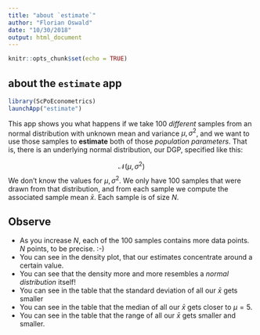 ```yaml
---
title: "about `estimate`"
author: "Florian Oswald"
date: "10/30/2018"
output: html_document
---
```


```r
knitr::opts_chunk$set(echo = TRUE)
```

## about the `estimate` app

```r
library(ScPoEconometrics)
launchApp("estimate")
```

This app shows you what happens if we take 100 *different* samples from an normal distribution with unknown mean and variance $\mu,\sigma^2$, and we want to use those samples to **estimate** both of those *population parameters*. That is, there is an underlying normal distribution, our DGP, specified like this:

$$
\mathcal{N}(\mu,\sigma^2)
$$
We don't know the values for $\mu,\sigma^2$. We only have 100 samples that were drawn from that distribution, and from each sample we compute the associated sample mean $\bar{x}$. Each sample is of size $N$. 

## Observe

* As you increase $N$, each of the 100 samples contains more data points. $N$ points, to be precise. :-)
* You can see in the density plot, that our estimates concentrate around a certain value.
* You can see that the density more and more resembles a *normal distribution* itself!
* You can see in the table that the standard deviation of all our $\bar{x}$ gets smaller
* You can see in the table that the median of all our $\bar{x}$ gets closer to $\mu=5$.
* You can see in the table that the range of all our $\bar{x}$ gets smaller and smaller.

